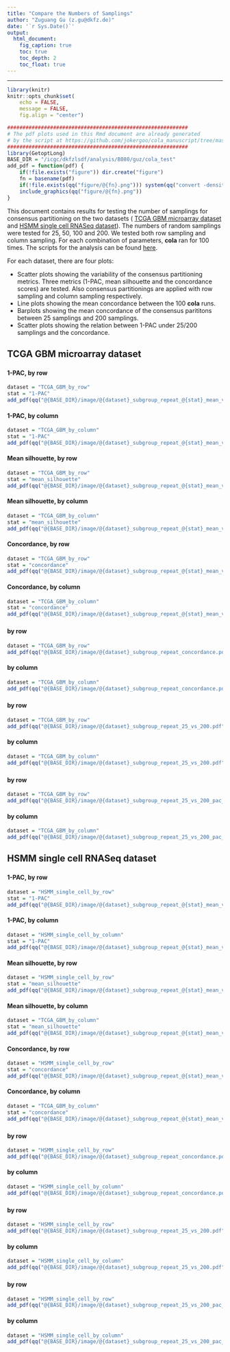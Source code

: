 ```yaml
---
title: "Compare the Numbers of Samplings"
author: "Zuguang Gu (z.gu@dkfz.de)"
date: '`r Sys.Date()`'
output:
  html_document:
    fig_caption: true
    toc: true
    toc_depth: 2
    toc_float: true
---
```


---------------------------------------------


```r
library(knitr)
knitr::opts_chunk$set(
    echo = FALSE,
    message = FALSE,
    fig.align = "center")
```

```r
###########################################################
# The pdf plots used in this Rmd document are already generated
# by the script at https://github.com/jokergoo/cola_manuscript/tree/master/test_row_nrep
###########################################################
library(GetoptLong)
BASE_DIR = "/icgc/dkfzlsdf/analysis/B080/guz/cola_test"
add_pdf = function(pdf) {
	if(!file.exists("figure")) dir.create("figure")
	fn = basename(pdf)
	if(!file.exists(qq("figure/@{fn}.png"))) system(qq("convert -density 300 @{pdf} figure/@{fn}.png"))
	include_graphics(qq("figure/@{fn}.png"))
}
```


This document contains results for testing the number of samplings for consensus partitioning on the two
datasets ( [TCGA GBM microarray dataset](https://jokergoo.github.io/cola_examples/TCGA_GBM) and 
[HSMM single cell RNASeq dataset](https://jokergoo.github.io/cola_examples/HSMM_single_cell)).
The numbers of random samplings were tested for 25, 50, 100 and 200. We tested both row sampling and column
sampling. For each combination of parameters, **cola** ran for 100 times. The scripts for the analysis can be found
[here](https://github.com/jokergoo/cola_manuscript/tree/master/test_nrep).

For each dataset, there are four plots:

- Scatter plots showing the variability of the consensus partitioning metrics. Three metrics
(1-PAC, mean silhouette and the concordance scores) are tested. Also consensus partitionings are
applied with row sampling and column sampling respectively.
- Line plots showing the mean concordance between the 100 **cola** runs.
- Barplots showing the mean concordance of the consensus parititons between 25 samplings and 200 samplings.
- Scatter plots showing the relation between 1-PAC under 25/200 samplings and the concordance.

## TCGA GBM microarray dataset

###  {.tabset}

#### 1-PAC, by row

```r
dataset = "TCGA_GBM_by_row"
stat = "1-PAC"
add_pdf(qq("@{BASE_DIR}/image/@{dataset}_subgroup_repeat_@{stat}_mean_vs_sd.pdf"))
```

#### 1-PAC, by column

```r
dataset = "TCGA_GBM_by_column"
stat = "1-PAC"
add_pdf(qq("@{BASE_DIR}/image/@{dataset}_subgroup_repeat_@{stat}_mean_vs_sd.pdf"))
```

#### Mean silhouette, by row

```r
dataset = "TCGA_GBM_by_row"
stat = "mean_silhouette"
add_pdf(qq("@{BASE_DIR}/image/@{dataset}_subgroup_repeat_@{stat}_mean_vs_sd.pdf"))
```

#### Mean silhouette, by column

```r
dataset = "TCGA_GBM_by_column"
stat = "mean_silhouette"
add_pdf(qq("@{BASE_DIR}/image/@{dataset}_subgroup_repeat_@{stat}_mean_vs_sd.pdf"))
```

#### Concordance, by row

```r
dataset = "TCGA_GBM_by_row"
stat = "concordance"
add_pdf(qq("@{BASE_DIR}/image/@{dataset}_subgroup_repeat_@{stat}_mean_vs_sd.pdf"))
```

#### Concordance, by column

```r
dataset = "TCGA_GBM_by_column"
stat = "concordance"
add_pdf(qq("@{BASE_DIR}/image/@{dataset}_subgroup_repeat_@{stat}_mean_vs_sd.pdf"))
```


### {.tabset}

#### by row

```r
dataset = "TCGA_GBM_by_row"
add_pdf(qq("@{BASE_DIR}/image/@{dataset}_subgroup_repeat_concordance.pdf"))
```

#### by column

```r
dataset = "TCGA_GBM_by_column"
add_pdf(qq("@{BASE_DIR}/image/@{dataset}_subgroup_repeat_concordance.pdf"))
```


### {.tabset}

#### by row

```r
dataset = "TCGA_GBM_by_row"
add_pdf(qq("@{BASE_DIR}/image/@{dataset}_subgroup_repeat_25_vs_200.pdf"))
```

#### by column

```r
dataset = "TCGA_GBM_by_column"
add_pdf(qq("@{BASE_DIR}/image/@{dataset}_subgroup_repeat_25_vs_200.pdf"))
```


### {.tabset}

#### by row

```r
dataset = "TCGA_GBM_by_row"
add_pdf(qq("@{BASE_DIR}/image/@{dataset}_subgroup_repeat_25_vs_200_pac_vs_corcondance.pdf"))
```

#### by column

```r
dataset = "TCGA_GBM_by_column"
add_pdf(qq("@{BASE_DIR}/image/@{dataset}_subgroup_repeat_25_vs_200_pac_vs_corcondance.pdf"))
```



## HSMM single cell RNASeq dataset

###  {.tabset}

#### 1-PAC, by row

```r
dataset = "HSMM_single_cell_by_row"
stat = "1-PAC"
add_pdf(qq("@{BASE_DIR}/image/@{dataset}_subgroup_repeat_@{stat}_mean_vs_sd.pdf"))
```

#### 1-PAC, by column

```r
dataset = "HSMM_single_cell_by_column"
stat = "1-PAC"
add_pdf(qq("@{BASE_DIR}/image/@{dataset}_subgroup_repeat_@{stat}_mean_vs_sd.pdf"))
```

#### Mean silhouette, by row

```r
dataset = "HSMM_single_cell_by_row"
stat = "mean_silhouette"
add_pdf(qq("@{BASE_DIR}/image/@{dataset}_subgroup_repeat_@{stat}_mean_vs_sd.pdf"))
```

#### Mean silhouette, by column

```r
dataset = "TCGA_GBM_by_column"
stat = "mean_silhouette"
add_pdf(qq("@{BASE_DIR}/image/@{dataset}_subgroup_repeat_@{stat}_mean_vs_sd.pdf"))
```
#### Concordance, by row

```r
dataset = "HSMM_single_cell_by_row"
stat = "concordance"
add_pdf(qq("@{BASE_DIR}/image/@{dataset}_subgroup_repeat_@{stat}_mean_vs_sd.pdf"))
```


#### Concordance, by column

```r
dataset = "TCGA_GBM_by_column"
stat = "concordance"
add_pdf(qq("@{BASE_DIR}/image/@{dataset}_subgroup_repeat_@{stat}_mean_vs_sd.pdf"))
```


### {.tabset}

#### by row

```r
dataset = "HSMM_single_cell_by_row"
add_pdf(qq("@{BASE_DIR}/image/@{dataset}_subgroup_repeat_concordance.pdf"))
```

#### by column

```r
dataset = "HSMM_single_cell_by_column"
add_pdf(qq("@{BASE_DIR}/image/@{dataset}_subgroup_repeat_concordance.pdf"))
```



### {.tabset}

#### by row

```r
dataset = "HSMM_single_cell_by_row"
add_pdf(qq("@{BASE_DIR}/image/@{dataset}_subgroup_repeat_25_vs_200.pdf"))
```

#### by column

```r
dataset = "HSMM_single_cell_by_column"
add_pdf(qq("@{BASE_DIR}/image/@{dataset}_subgroup_repeat_25_vs_200.pdf"))
```


### {.tabset}

#### by row

```r
dataset = "HSMM_single_cell_by_row"
add_pdf(qq("@{BASE_DIR}/image/@{dataset}_subgroup_repeat_25_vs_200_pac_vs_corcondance.pdf"))
```

#### by column

```r
dataset = "HSMM_single_cell_by_column"
add_pdf(qq("@{BASE_DIR}/image/@{dataset}_subgroup_repeat_25_vs_200_pac_vs_corcondance.pdf"))
```




<br>
<br>
<br>
<br>
<br>
<br>
<br>

